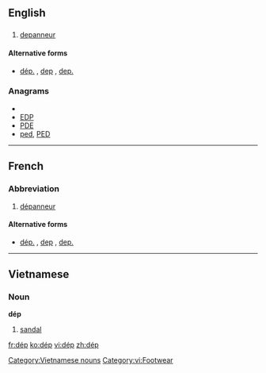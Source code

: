 ==English==

==={{abbreviation}}===
{{infl|en|abbreviation}}

# {{Quebec|lang=en}} [[depanneur]]

====Alternative forms====
* [[dép.]] , [[dep]] , [[dep.]]

===Anagrams===
* {{alphagram|dep}}
* [[EDP#English|EDP]]
* [[PDE#English|PDE]]
* [[ped#English|ped]], [[PED#English|PED]]

----

==French==

===Abbreviation===
{{infl|fr|abbreviation}}

# {{abbreviation|lang=fr}} {{Canada|lang=fr}} [[dépanneur]]

====Alternative forms====
* [[dép.]] , [[dep]] , [[dep.]]

----

==Vietnamese==

===Noun===
'''dép'''

# [[sandal]]

{{attention|vi}}

[[Category:Vietnamese nouns]]
[[Category:vi:Footwear]]

[[fr:dép]]
[[ko:dép]]
[[vi:dép]]
[[zh:dép]]